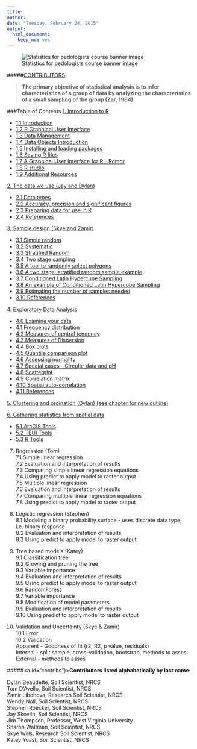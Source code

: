 ---
title: 
author:
date: "Tuesday, February 24, 2015"
output:
  html_document:
    keep_md: yes
---
![Statistics for pedologists course banner image](logo.jpg)  

#####[CONTRIBUTORS](#contribs)

> **The primary objective of statistical analysis is to infer characteristics of a group of data by analyzing the characteristics of a small sampling of the group (Zar, 1984)**


 
###Table of Contents
<a href="chapter_1.html">1. Introduction to R</a>  

 * <a href="chapter_1.html#intro">1.1 Introduction</a>    
 * <a href="chapter_1.html#gui">1.2 R Graphical User Interface</a>  
 * <a href="chapter_1.html#datamanagement">1.3 Data Management</a>  
 * <a href="chapter_1.html#dataobjects">1.4 Data Objects Introduction</a>  
 * <a href="chapter_1.html#packages">1.5 Installing and loading packages</a>  
 * <a href="chapter_1.html#saving">1.6 Saving R files</a>  
 * <a href="chapter_1.html#cmdr">1.7 A Graphical User Interface for R - Rcmdr</a>    
 * <a href="chapter_1.html#studio">1.8 R studio</a> 
 * <a href="chapter_1.html#additional">1.9 Additional Resources</a>   

<a href="chapter_2.html">2. The data we use (Jay and Dylan)</a>  

 *  <a href="chapter_2.html#datatype">2.1 Data types</a>    
 *  <a href="chapter_2.html#acc"> 2.2 Accuracy, precision and significant figures</a>     
 *  <a href="chapter_2.html#data"> 2.3 Preparing data for use in R</a>   
 *  <a href="chapter_2.html#ref"> 2.4 References</a>  
 
<a href="chapter_3.html">3. Sample design (Skye and Zamir)</a>  

 * <a href="chapter_3.html#rand">3.1 Simple random</a>  
 * <a href="chapter_3.html#sys">3.2 Systematic</a>  
 * <a href="chapter_3.html#strat">3.3 Stratified Random</a>  
 * <a href="chapter_3.html#two">3.4 Two stage sampling</a>  
 * <a href="chapter_3.html#tools">3.5 A tool to randomly select polygons</a>  
 * <a href="chapter_3.html#ex1">3.6 A two stage, stratified random sample example</a>  
 * <a href="chapter_3.html#clhs">3.7 Conditioned Latin Hypercube Sampling</a>  
 * <a href="chapter_3.html#ex2">3.8 An example of Conditioned Latin Hypercube Sampling</a>  
 * <a href="chapter_3.html#sampnum">3.9 Estimating the number of samples needed</a>  
 * <a href="chapter_3.html#ref">3.10 References</a>

<a href="chapter_4.html">4. Exploratory Data Analysis</a>  

 * <a href="chapter_4.html#exam">  4.0 Examine your data</a>
 * <a href="chapter_4.html#freq">  4.1 Frequency distribution</a>   	
 * <a href="chapter_4.html#cent">  4.2 Measures of central tendency</a>      
 * <a href="chapter_4.html#disp">  4.3 Measures of Dispersion</a>      
 * <a href="chapter_4.html#box">  4.4 Box plots</a>     
 * <a href="chapter_4.html#qq">  4.5 Quantile comparison plot</a>     
 * <a href="chapter_4.html#norm">  4.6 Assessing normality</a>     	
 * <a href="chapter_4.html#circ">  4.7 Special cases - Circular data and pH</a>     
 * <a href="chapter_4.html#scat">  4.8 Scatterplot</a>     
 * <a href="chapter_4.html#corr">  4.9 Correlation matrix</a>     
 * <a href="chapter_4.html#auto">  4.10 Spatial auto-correlation</a>    
 * <a href="chapter_4.html#ref">  4.11 References</a>   

<a href="https://github.com/ncss-tech/stats_for_soil_survey/blob/master/clustering_and_ordination.html">5. Clustering and ordination (Dylan)  (see chapter for new outline)</a>

<a href="chapter_5.html">6. Gathering statistics from spatial data </a>  

 * <a href="chapter_5.html#tools">  5.1 ArcGIS Tools</a>       
 * <a href="chapter_5.html#teui">  5.2 TEUI Tools</a>       
 * <a href="chapter_5.html#rtools">  5.3 R Tools</a>

7. Regression (Tom)     
 7.1 Simple linear regression  
 7.2 Evaluation and interpretation of results  
 7.3 Comparing simple linear regression equations  
 7.4 Using predict to apply model to raster output  
 7.5 Multiple linear regression  
 7.6 Evaluation and interpretation of results  
 7.7 Comparing multiple linear regression equations  
 7.8 Using predict to apply model to raster output  

8. Logistic regression (Stephen)  
  8.1 Modeling a binary probability surface - uses discrete data type, i.e. binary response  
  8.2 Evaluation and interpretation of results  
  8.3 Using predict to apply model to raster output   

9. Tree based models (Katey)  
	9.1 Classification tree  
	9.2 Growing and pruning the tree  
	9.3 Variable importance  
	9.4 Evaluation and interpretation of results  
	9.5 Using predict to apply model to raster output  
  9.6 RandomForest  
	9.7 Variable importance  
  9.8 Modification of model parameters  
  9.9 Evaluation and interpretation of results  
	9.10 Using predict to apply model to raster output  

10. Validation and Uncertainty (Skye & Zamir)  
	10.1 Error  
	10.2 Validation   
  Apparent - Goodness of fit (r2, R2, p value, residuals)  
  Internal - split sample, cross-validation, bootstrap, methods to asses  
  External - methods to asses  


#####<a id="contribs")></a>**Contributors listed alphabetically by last name:**  

Dylan Beaudette, Soil Scientist, NRCS  
Tom D'Avello, Soil Scientist, NRCS  
Zamir Libohova, Research Soil Scientist, NRCS  
Wendy Noll, Soil Scientist, NRCS  
Stephen Roecker, Soil Scientist, NRCS  
Jay Skovlin, Soil Scientist, NRCS  
Jim Thompson, Professor, West Virginia University  
Sharon Waltman, Soil Scientist, NRCS  
Skye Wills, Research Soil Scientist, NRCS  
Katey Yoast, Soil Scientist, NRCS  
